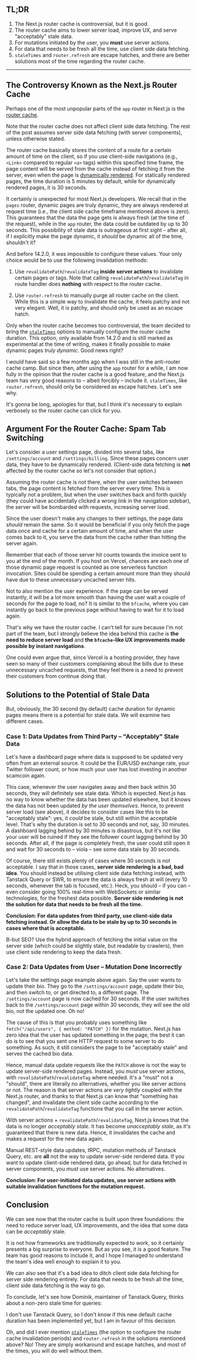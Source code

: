 

## TL;DR

1. The Next.js router cache is controversial, but it is good.
2. The router cache aims to lower server load, improve UX, and serve "acceptably" stale data.
3. For mutations initiated by the user, you **must** use server actions.
4. For data that needs to be fresh all the time, use client side data fetching.
5. `staleTimes` and `router.refresh` are escape hatches, and there are better solutions most of the time regarding the router cache.

---

## The Controversy Known as the Next.js Router Cache

Perhaps one of the most unpopular parts of the `app` router in Next.js is the [router cache](https://nextjs.org/docs/app/building-your-application/caching#router-cache).

Note that the router cache does not affect client side data fetching. The rest of the post assumes server side data fetching (with server components), unless otherwise stated.

The router cache basically stores the content of a route for a certain amount of time on the client, so if you use client-side navigations (e.g., `<Link>` compared to regular `<a>` tags) within this specified time frame, the page content will be served from the cache instead of fetching it from the server, even when the page is [dynamically rendered](https://nextjs.org/docs/app/building-your-application/rendering/server-components#dynamic-rendering). For statically rendered pages, the time duration is 5 minutes by default, while for dynamically rendered pages, it is 30 seconds.

It certainly is unexpected for most Next.js developers. We recall that in the `pages` router, dynamic pages are truly dynamic, they are always rendered at request time (i.e., the client side cache timeframe mentioned above is zero). This guarantees that the data the page gets is always fresh (at the time of the request), while in the `app` router, the data could be outdated by up to 30 seconds. This possibility of stale data is outrageous at first sight – after all, if I explicitly make the page dynamic, it *should* be dynamic all of the time, shouldn't it?

And before 14.2.0, it was impossible to configure these values. Your only choice would be to use the following invalidation methods:

1. Use `revalidatePath`/`revalidateTag` **inside server actions** to invalidate certain pages or tags. Note that calling `revalidatePath`/`revalidateTag` in route handler does **nothing** with respect to the router cache.

2. Use `router.refresh` to manually purge all router cache on the client. While this is a simple way to invalidate the cache, it feels patchy and not very elegant. Well, it *is* patchy, and should only be used as an escape hatch.

Only when the router cache becomes too controversial, the team decided to bring the [`staleTimes`](https://nextjs.org/docs/app/api-reference/next-config-js/staleTimes) options to manually configure the router cache duration. This option, only available from 14.2.0 and is still marked as experimental at the time of writing, makes it finally possible to make dynamic pages *truly dynamic*. Good news right?

I *would* have said so a few months ago when I was still in the anti-router cache camp. But since then, after using the `app` router for a while, I am now fully in the opinion that the router cache is a good feature, and the Next.js team has very good reasons to – albeit forcibly – include it. `staleTimes`, like `router.refresh`, should only be considered as escape hatches. Let's see why.

It's gonna be long, apologies for that, but I think it's necessary to explain verbosely so the router cache can click for you.

## Argument For the Router Cache: Spam Tab Switching

Let's consider a user settings page, divided into several tabs, like `/settings/account` and `/settings/billing`. Since these pages concern user data, they have to be dynamically rendered. (Client-side data fetching is **not** affected by the router cache so let's not consider that option.)

Assuming the router cache is not there, when the user switches between tabs, the page content is fetched from the server every time. This is typically not a problem, but when the user switches back and forth quickly (they could have accidentally clicked a wrong link in the navigation sidebar), the server will be bombarded with requests, increasing server load.

Since the user doesn't make any changes to their settings, the page data *should* remain the same. So it would be beneficial if you only fetch the page data once and cache for a certain amount of time, and when the user comes back to it, you serve the data from the cache rather than hitting the server again.

Remember that each of those server hit counts towards the invoice sent to you at the end of the month. If you host on Vercel, chances are each one of those dynamic page request is counted as one serverless function invocation. Sites could be spending a certain amount more than they should have due to these unnecessary uncached server hits.

Not to also mention the user experience. If the page can be served instantly, it will be a lot more smooth than having the user wait a couple of seconds for the page to load, no? It is similar to the `bfcache`, where you can instantly go back to the previous page without having to wait for it to load again.

That's why we have the router cache. I can't tell for sure because I'm not part of the team, but I strongly believe the idea behind this cache is **the need to reduce server load** and **the `bfcache`-like UX improvements made possible by instant navigations**.

One could even argue that, since Vercel is a hosting provider, they have seen so many of their customers complaining about the bills due to these unnecessary uncached requests, that they feel there is a need to prevent their customers from continue doing that.

## Solutions to the Potential of Stale Data

But, obviously, the 30 second (by default) cache duration for dynamic pages means there is a potential for stale data. We will examine two different cases.

### Case 1: Data Updates from Third Party – "Acceptably" Stale Data

Let's have a dashboard page where data is supposed to be updated very often from an external source. It could be the EUR/USD exchange rate, your Twitter follower count, or how much your user has lost investing in another scamcoin again.

This case, whenever the user navigates away and then back within 30 seconds, they will definitely see stale data. Which is expected. Next.js has no way to know whether the data has been updated elsewhere, but it knows the data has not been updated *by the user themselves*. Hence, to prevent server load (see above), it decides to consider cases like this to be "acceptably stale": yes, it *could* be stale, but still within the acceptable level. That's why the duration is set to 30 seconds and not, say, 30 minutes. A dashboard lagging behind by 30 minutes is disastrous, but it's not like your user will be ruined if they see the follower count lagging behind by 30 seconds. After all, if the page is completely fresh, the user could still open it and wait for 30 seconds to – viola – see some data stale by 30 seconds.

Of course, there still exists plenty of cases where 30 seconds is not acceptable. I say that in those cases, **server side rendering is a bad, bad idea**. You should instead be utilising client side data fetching instead, with Tanstack Query or SWR, to ensure the data is always fresh at will (every 10 seconds, whenever the tab is focused, etc.). Heck, you should – if you can – even consider going 100% real-time with WebSockets or similar technologies, for the freshest data possible. **Server side rendering is not the solution for data that needs to be fresh all the time.**

**Conclusion: For data updates from third party, use client-side data fetching instead. Or allow the data to be stale by up to 30 seconds in cases where that is acceptable.**

B-but SEO? Use the hybrid approach of fetching the initial value on the server side (which could be slightly stale, but readable by crawlers), then use client side rendering to keep the data fresh.

### Case 2: Data Updates from User – Mutation Done Incorrectly

Let's take the settings page example above again. Say the user wants to update their bio. They go to the `/settings/account` page, update their bio, and then switch to, or get directed to, a different page. The `/settings/account` page is now cached for 30 seconds. If the user switches back to the `/settings/account` page within 30 seconds, they will see the old bio, not the updated one. Oh no!

The cause of this is that you probably uses something like `fetch("/api/users", { method: "PATCH" })` for the mutation. Next.js has zero idea that the user has updated something in the page, the best it can do is to see that you sent one HTTP request to some server to do something. As such, it still considers the page to be "acceptably stale" and serves the cached bio data.

Hence, manual data update requests like the `PATCH` above is not the way to update server-side rendered pages. Instead, you *must* use server actions, with `revalidatePath`/`revalidateTag` where needed. It's a "must" not a "should", there are literally no alternatives, whether you like server actions or not. The reason is that server actions are *very tightly* coupled with the Next.js router, and thanks to that Next.js can know that "something has changed", and invalidate the client side cache according to the `revalidatePath`/`revalidateTag` functions that you call in the server action.

With server actions + `revalidatePath`/`revalidateTag`, Next.js knows that the data is no longer *acceptably stale*. It has become *unacceptably stale*, as it's guaranteed that there is new data. Hence, it invalidates the cache and makes a request for the new data again.

Manual REST-style data updates, tRPC, mutation methods of Tanstack Query, etc. are **all** not the way to update server-side rendered data. If you want to update client-side rendered data, go ahead, but for data fetched in server components, you *must* use server actions. No alternatives.

**Conclusion: For user-initiated data updates, use server actions with suitable invalidation functions for the mutation request.**

## Conclusion

We can see now that the router cache is built upon three foundations: the need to reduce server load, UX improvements, and the idea that some data can be *acceptably* stale.

It is not how frameworks are traditionally expected to work, so it certainly presents a big surprise to everyone. But as you see, it is a good feature. The team has good reasons to include it, and I hope I managed to understand the team's idea well enough to explain it to you.

We can also see that it's a bad idea to ditch client side data fetching for server side rendering entirely. For data that needs to be fresh all the time, client side data fetching is the way to go.

To conclude, let's see how Dominik, maintainer of Tanstack Query, thinks about a non-zero stale time for queries:

<Tweet id="1687454784209448962" />

I don't use Tanstack Query, so I don't know if this new default cache duration has been implemented yet, but I am in favour of this decision.

Oh, and did I ever mention [`staleTimes`](https://nextjs.org/docs/app/api-reference/next-config-js/staleTimes) (the option to configure the router cache invalidation periods) and `router.refresh` in the solutions mentioned above? No! They are simply workaround and escape hatches, and most of the times, you will do well without them.
